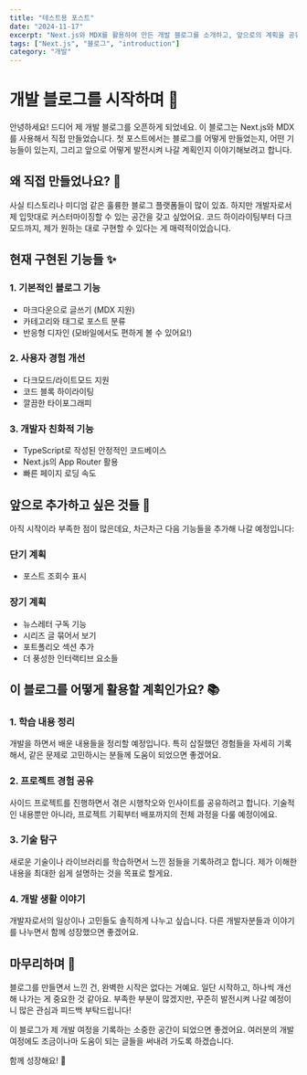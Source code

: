 ```yaml
---
title: "테스트용 포스트"
date: "2024-11-17"
excerpt: "Next.js와 MDX를 활용하여 만든 개발 블로그를 소개하고, 앞으로의 계획을 공유합니다."
tags: ["Next.js", "블로그", "introduction"]
category: "개발"
---
```


# 개발 블로그를 시작하며 👋

안녕하세요! 드디어 제 개발 블로그를 오픈하게 되었네요.
이 블로그는 Next.js와 MDX를 사용해서 직접 만들었습니다.
첫 포스트에서는 블로그를 어떻게 만들었는지, 어떤 기능들이 있는지, 그리고 앞으로 어떻게 발전시켜 나갈 계획인지 이야기해보려고 합니다.

## 왜 직접 만들었나요? 🤔

사실 티스토리나 미디엄 같은 훌륭한 블로그 플랫폼들이 많이 있죠.
하지만 개발자로서 제 입맛대로 커스터마이징할 수 있는 공간을 갖고 싶었어요.
코드 하이라이팅부터 다크모드까지, 제가 원하는 대로 구현할 수 있다는 게 매력적이었습니다.

## 현재 구현된 기능들 ✨

### 1. 기본적인 블로그 기능
- 마크다운으로 글쓰기 (MDX 지원)
- 카테고리와 태그로 포스트 분류
- 반응형 디자인 (모바일에서도 편하게 볼 수 있어요!)

### 2. 사용자 경험 개선
- 다크모드/라이트모드 지원
- 코드 블록 하이라이팅
- 깔끔한 타이포그래피

### 3. 개발자 친화적 기능
- TypeScript로 작성된 안정적인 코드베이스
- Next.js의 App Router 활용
- 빠른 페이지 로딩 속도

## 앞으로 추가하고 싶은 것들 🚀

아직 시작이라 부족한 점이 많은데요, 차근차근 다음 기능들을 추가해 나갈 예정입니다:

### 단기 계획
- 포스트 조회수 표시

### 장기 계획
- 뉴스레터 구독 기능
- 시리즈 글 묶어서 보기
- 포트폴리오 섹션 추가
- 더 풍성한 인터랙티브 요소들

## 이 블로그를 어떻게 활용할 계획인가요? 📚

### 1. 학습 내용 정리
개발을 하면서 배운 내용들을 정리할 예정입니다.
특히 삽질했던 경험들을 자세히 기록해서, 같은 문제로 고민하시는 분들께 도움이 되었으면 좋겠어요.

### 2. 프로젝트 경험 공유
사이드 프로젝트를 진행하면서 겪은 시행착오와 인사이트를 공유하려고 합니다.
기술적인 내용뿐만 아니라, 프로젝트 기획부터 배포까지의 전체 과정을 다룰 예정이에요.

### 3. 기술 탐구
새로운 기술이나 라이브러리를 학습하면서 느낀 점들을 기록하려고 합니다.
제가 이해한 내용을 최대한 쉽게 설명하는 것을 목표로 할게요.

### 4. 개발 생활 이야기
개발자로서의 일상이나 고민들도 솔직하게 나누고 싶습니다.
다른 개발자분들과 이야기를 나누면서 함께 성장했으면 좋겠어요.

## 마무리하며 💭

블로그를 만들면서 느낀 건, 완벽한 시작은 없다는 거예요.
일단 시작하고, 하나씩 개선해 나가는 게 중요한 것 같아요.
부족한 부분이 많겠지만, 꾸준히 발전시켜 나갈 예정이니 많은 관심과 피드백 부탁드립니다!

이 블로그가 제 개발 여정을 기록하는 소중한 공간이 되었으면 좋겠어요.
여러분의 개발 여정에도 조금이나마 도움이 되는 글들을 써내려 가도록 하겠습니다.

함께 성장해요! 🌱